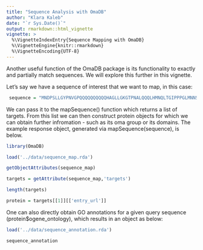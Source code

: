```yaml
---
title: "Sequence Analysis with OmaDB"
author: "Klara Kaleb"
date: "`r Sys.Date()`"
output: rmarkdown::html_vignette
vignette: >
  %\VignetteIndexEntry{Sequence Mapping with OmaDB}
  %\VignetteEngine{knitr::rmarkdown}
  %\VignetteEncoding{UTF-8}
---
```


Another useful function of the OmaDB package is its functionality to exactly and partially match sequences. We will explore this further in this vignette. 

Let's say we have a sequence of interest that we want to map, in this case:

```r
 sequence = "MNDPSLLGYPNVGPQQQQQQQQQQHAGLLGKGTPNALQQQLHMNQLTGIPPPGLMNNSDVHTSSNNNSRQLLDQLANGNANMLNMNMDNNNNNNNNNNNNNNNGGGSGVMMNASTAAVNSIGMVPTVGTPVNINVNASNPLLHPHLDDPSLLNNPIWKLQLHLAAVSAQSLGQPNIYARQNAMKKYLATQQAQQAQQQAQQQAQQQVPGPFGPGPQAAPPALQPTDFQQSHIAEASKSLVDCTKQALMEMADTLTDSKTAKKQQPTGDSTPSGTATNSAVSTPLTPKIELFANGKDEANQALLQHKKLSQYSIDEDDDIENRMVMPKDSKYDDQLWHALDLSNLQIFNISANIFKYDFLTRLYLNGNSLTELPAEIKNLSNLRVLDLSHNRLTSLPAELGSCFQLKYFYFFDNMVTTLPWEFGNLCNLQFLGVEGNPLEKQFLKILTEKSVTGLIFYLRDNRPEIPLPHER"
```

We can pass it to the mapSequence() function which returns a list of targets. From this list we can then construct protein objects for which we can obtain further infromation - such as its oma group or its domains. The example response object, generated via mapSequence(sequence), is below.

```r
library(OmaDB)

load('../data/sequence_map.rda')

getObjectAttributes(sequence_map)

targets = getAttribute(sequence_map,'targets')

length(targets) 

protein = targets[[1]][['entry_url']]

```

One can also directly obtain GO annotations for a given query sequence (protein$ogene_ontology), which results in an object as below:

```r

load('../data/sequence_annotation.rda')

sequence_annotation 

```

